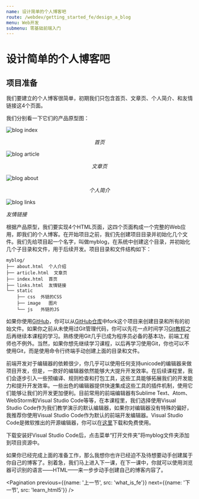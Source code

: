 ```yaml
---
name: 设计简单的个人博客吧
route: /webdev/getting_started_fe/design_a_blog
menu: Web开发
submenu: 零基础前端入门
---
```


# 设计简单的个人博客吧

## 项目准备

我们要建立的个人博客很简单，初期我们只包含首页、文章页、个人简介、和友情链接这4个页面。

我们分别看一下它们的产品原型图：

![blog index](public/blog-index.jpg)

<div style="text-align:center;margin:auto;font-size:14px;"><em>首页</em></div> 

![blog article](public/blog-article.jpg)

<div style="text-align:center;margin:auto;font-size:14px;"><em>文章页</em></div> 

![blog about](public/blog-about.jpg)

<div style="text-align:center;margin:auto;font-size:14px;"><em>个人简介</em></div>

![blog links](public/blog-links.jpg)


<Unsafe>
  <div style={{textAlign:'center',margin:'auto',fontSize:'14px',marginBottom:'24px'}}><em>友情链接</em></div> 
</Unsafe>


根据产品原型，我们要实现4个HTML页面，这四个页面构成一个完整的Web应用，即我们的个人博客。在开始项目之前，我们先创建项目目录并初始化几个文件。我们先给项目起一个名字，叫做myblog，在系统中创建这个目录，并初始化几个子目录和文件，用于后续开发。项目目录和文件结构如下：

```
myblog/
├── about.html  个人介绍
├── article.html  文章页
├── index.html  首页
├── links.html  友情链接
└── static  
    ├── css  外链的CSS 
    ├── image   图片
    └── js   外链的JS
```

如果你使用[GitHub](https://github.com)，你可以从[GitHub仓库](https://github.com/junyux/myblog)中fork这个项目来创建目录和所有的初始文件。如果你之前从未使用过Git管理代码，你可以先花一点时间学习[Git教程](https://www.liaoxuefeng.com/wiki/0013739516305929606dd18361248578c67b8067c8c017b000)之后再继续本课程的学习。熟练使用Git几乎已成为程序员必备的基本功，前端工程师也不例外。当然，如果你想先继续学习课程，以后再学习使用Git，你也可以不使用Git，而是使用命令行终端手动创建上面的目录和文件。

前端开发对于编辑器的依赖很少，你几乎可以使用任何支持unicode的编辑器来做项目开发，但是，一款好的编辑器依然能够大大提升开发效率。在后续课程里，我们会逐步引入一些预编译、规则检查和打包工具，这些工具能够拓展我们的开发能力和提升开发效率。一些出色的编辑器提供快速集成这些工具的插件机制，使用它们能够让我们的开发更加便利。目前常用的前端编辑器有Sublime Text、Atom、WebStorm和Visual Studio Code等等，在本课程里，我们选择使用Visual Studio Code作为我们教学演示的默认编辑器，如果你对编辑器没有特殊的偏好，我推荐你使用Visual Studio Code作为默认的前端开发编辑器。Visual Studio Code是微软推出的开源编辑器，你可以在[这里](https://code.visualstudio.com/)下载和免费使用。

下载安装好Visual Studio Code后，点击菜单“打开文件夹”将myblog文件夹添加到项目资源中。

如果你已经完成上面的准备工作，那么我想你也许已经迫不及待想要动手创建属于你自己的博客了。别着急，我们马上进入下一课，在下一课中，你就可以使用浏览器可识别的语言——HTML——来一步步动手创建自己的博客内容了。


<Pagination
  previous={{name: '上一节', src: 'what_is_fe'}}
  next={{name: '下一节', src: 'learn_html5'}}
/>
